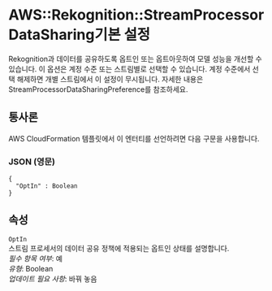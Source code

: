 # AWS::Rekognition::StreamProcessor DataSharing기본 설정

Rekognition과 데이터를 공유하도록 옵트인 또는 옵트아웃하여 모델 성능을 개선할 수 있습니다. 이 옵션은 계정 수준 또는 스트림별로 선택할 수 있습니다. 계정 수준에서 선택 해제하면 개별 스트림에서 이 설정이 무시됩니다. 자세한 내용은 StreamProcessorDataSharingPreference를 참조하세요.

## 통사론

AWS CloudFormation 템플릿에서 이 엔터티를 선언하려면 다음 구문을 사용합니다.

### JSON (영문)

```
{
  "OptIn" : Boolean
}
```

## 속성

`OptIn`  
스트림 프로세서의 데이터 공유 정책에 적용되는 옵트인 상태를 설명합니다.  
_필수 항목 여부_: 예  
_유형_: Boolean  
_업데이트 필요 사항_: 바꿔 놓음
